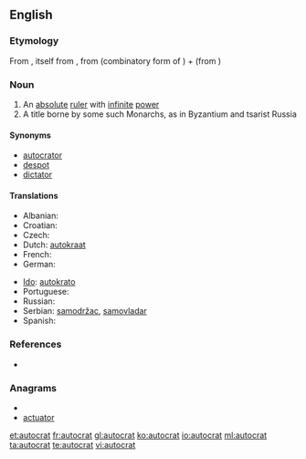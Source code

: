 ==English==

===Etymology===
From {{etyl|fr}} {{term|autocrate|lang=fr}}, itself from {{etyl|grc}} {{term|αὐτοκρατής|sc=polytonic|tr=autokratēs||sovereign}}, from {{term|αὐτο-|sc=polytonic|tr=[[auto-]]||self}} (combinatory form of {{term|αὐτός|sc=polytonic}}) + {{term|κρατία|sc=polytonic|tr=kratia||rule}} (from {{term|κράτος|sc=polytonic|tr=kratos||strength, power}})

===Noun===
{{en-noun}}

# An [[absolute]] [[ruler]] with [[infinite]] [[power]]
# A title borne by some such Monarchs, as in Byzantium and tsarist Russia

====Synonyms====
* [[autocrator]]
* [[despot]]
* [[dictator]]

====Translations====
{{trans-top|ruler with absolute power}}
* Albanian: {{t+|sq|autokrat|m|xs=Albanian}}
* Croatian: {{t-|hr|autokrat|m}}
* Czech: {{t-|cs|samovládce|m}}
* Dutch: [[autokraat]] {{m}}
* French: {{t+|fr|autocrate|m}}
* German: {{t+|de|Autokrat|m}}
{{trans-mid}}
* [[Ido]]: [[autokrato]]
* Portuguese: {{t|pt|autocrata|m|f}}
* Russian: {{t+|ru|автократ|m}}
* Serbian: [[samodržac]], [[samovladar]]
* Spanish: {{t-|es|autócrata|m}}
{{trans-bottom}}

===References===
* {{R:Online Etymology Dictionary}}

===Anagrams===
* {{alphagram|aacorttu}}
* [[actuator#English|actuator]]

[[et:autocrat]]
[[fr:autocrat]]
[[gl:autocrat]]
[[ko:autocrat]]
[[io:autocrat]]
[[ml:autocrat]]
[[ta:autocrat]]
[[te:autocrat]]
[[vi:autocrat]]